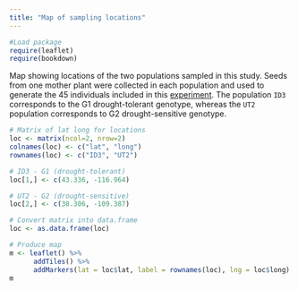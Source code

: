 ```yaml
---
title: "Map of sampling locations"
---
```


```r
#Load package
require(leaflet)
require(bookdown)
```

Map showing locations of the two populations sampled in this study. Seeds from one mother plant were collected in each population and used to generate the 45 individuals included in this [experiment](Analyses_rooting.html). The population `ID3` corresponds to the G1 drought-tolerant genotype, whereas the `UT2` population corresponds to G2 drought-sensitive genotype.

```r
# Matrix of lat long for locations
loc <- matrix(ncol=2, nrow=2)
colnames(loc) <- c("lat", "long")
rownames(loc) <- c("ID3", "UT2")

# ID3 - G1 (drought-tolerant)
loc[1,] <- c(43.336, -116.964)

# UT2 - G2 (drought-sensitive)
loc[2,] <- c(38.306, -109.387)

# Convert matrix into data.frame
loc <- as.data.frame(loc)

# Produce map
m <- leaflet() %>%
      addTiles() %>%
      addMarkers(lat = loc$lat, label = rownames(loc), lng = loc$long)
m
```
